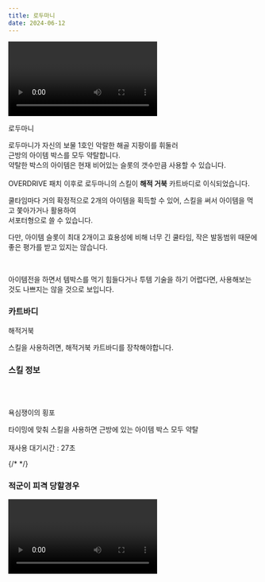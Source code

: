 ```yaml
---
title: 로두마니
date: 2024-06-12
---
```


<Division className="mdRatio">
	<Video fileName="skill/skill-lodumani2.mp4" />
</Division>


<Sprite className="character" backgroundPosition="-1123px -1039px">로두마니</Sprite>

<Bq>로두마니가 자신의 보물 1호인 악랄한 해골 지팡이를 휘둘러 <br/>
근방의 아이템 박스를 모두 약탈합니다. <br/>
약탈한 박스의 아이템은 현재 비어있는 슬롯의 갯수만큼 사용할 수 있습니다.<br/><br/>
OVERDRIVE 패치 이후로 로두마니의 스킬이 **해적 거북** 카트바디로 이식되었습니다.</Bq>

쿨타임마다 거의 확정적으로 2개의 아이템을 획득할 수 있어, 스킬을 써서 아이템을 먹고 쫓아가거나 활용하여 <br/>
서포터형으로 쓸 수 있습니다.

다만, 아이템 슬롯이 최대 2개이고 효용성에 비해 너무 긴 쿨타임, 작은 발동범위 때문에 좋은 평가를 받고 있지는 않습니다. 

<br/>

아이템전을 하면서 템박스를 먹기 힘들다거나 투템 기술을 하기 어렵다면, 사용해보는 것도 나쁘지는 않을 것으로 보입니다.

### 카트바디

<Sprite className="kart" backgroundPosition="-998px -1574px">
	해적거북
</Sprite>

스킬을 사용하려면, 해적거북 카트바디를 장착해야합니다.

### 스킬 정보

<br/><br/>

<Sprite className="skill" backgroundPosition="-190px -190px">욕심쟁이의 횡포</Sprite>

<Info diffText="초보자 추천" titleText="욕심쟁이의 횡포" tagText="액티브"/>

<Bq>타이밍에 맞춰 스킬을 사용하면 근방에 있는 아이템 박스 모두 약탈<br/><br/>
재사용 대기시간 : 27초</Bq>

{/* <TagList title="재사용 대기시간">
    <Tag name="일반" text1="27초"/>
    <Tag name="고급" text1="25.6초"/>
    <Tag name="희귀" text1="24.2초"/>
    <Tag name="영웅" text1="22.8초"/>
    <Tag name="전설" text1="21.4초"/>
</TagList> */}

### 적군이 피격 당할경우

<Division className="mdRatio">
	<Video fileName="skill/skill-lodumani1.mp4" />
</Division>